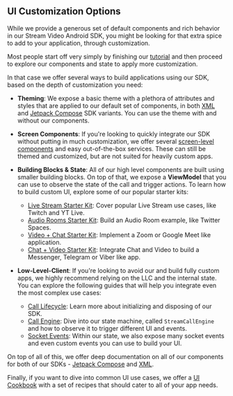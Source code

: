 ## UI Customization Options

While we provide a generous set of default components and rich behavior in our Stream Video Android SDK, you might be looking for that extra spice to add to your application, through customization.

Most people start off very simply by finishing our [tutorial](01-tutorial.mdx) and then proceed to explore our components and state to apply more customization.

In that case we offer several ways to build applications using our SDK, based on the depth of customization you need:

* **Theming**: We expose a basic theme with a plethora of attributes and styles that are applied to our default set of components, in both [XML](../03-ui/04-xml/03-general-customization/01-video-styles.mdx) and [Jetpack Compose](../03-ui/03-compose/03-general-customization/01-video-theme.mdx) SDK variants. You can use the theme with and without our components.
* **Screen Components**: If you're looking to quickly integrate our SDK without putting in much customization, we offer several [screen-level components](05-default-call-launchers.mdx) and easy out-of-the-box services. These can still be themed and customized, but are not suited for heavily custom apps.
* **Building Blocks & State**: All of our high level components are built using smaller building blocks. On top of that, we expose a **ViewModel** that you can use to observe the state of the call and trigger actions. To learn how to build custom UI, explore some of our popular starter kits:
  * [Live Stream Starter Kit](../02-guides/09-livestream.mdx): Cover popular Live Stream use cases, like Twitch and YT Live.
  * [Audio Rooms Starter Kit](../02-guides/08-audio-rooms.mdx): Build an Audio Room example, like Twitter Spaces.
  * [Video + Chat Starter Kit](../02-guides/07-video-with-chat.mdx): Implement a Zoom or Google Meet like application.
  * [Chat + Video Starter Kit](../02-guides/06-chat-with-video.mdx): Integrate Chat and Video to build a Messenger, Telegram or Viber like app.

* **Low-Level-Client**: If you're looking to avoid our and build fully custom apps, we highly recommend relying on the LLC and the internal state. You can explore the following guides that will help you integrate even the most complex use cases:
  * [Call Lifecycle](../02-guides/02-call-lifecycle.mdx): Learn more about initializing and disposing of our SDK.
  * [Call Engine](../02-guides/03-call-engine.mdx): Dive into our state machine, called `StreamCallEngine` and how to observe it to trigger different UI and events.
  * [Socket Events](../02-guides/04-socket-events.mdx): Within our state, we also expose many socket events and even custom events you can use to build your UI.

On top of all of this, we offer deep documentation on all of our components for both of our SDKs - [Jetpack Compose](../03-ui/03-compose) and [XML](../03-ui/04-xml).

Finally, if you want to dive into common UI use cases, we offer a [UI Cookbook](../06-ui-cookbook) with a set of recipes that should cater to all of your app needs.
